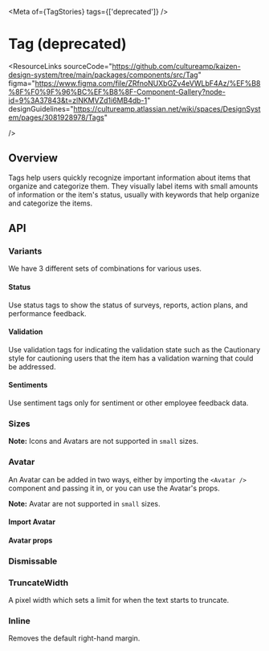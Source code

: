 
<Meta of={TagStories} tags={['deprecated']} />

# Tag (deprecated)

<ResourceLinks
  sourceCode="https://github.com/cultureamp/kaizen-design-system/tree/main/packages/components/src/Tag"
  figma="https://www.figma.com/file/ZRfnoNUXbGZv4eVWLbF4Az/%EF%B8%8F%F0%9F%96%BC%EF%B8%8F-Component-Gallery?node-id=9%3A37843&t=zlNKMVZd1i6MB4db-1"
  designGuidelines="https://cultureamp.atlassian.net/wiki/spaces/DesignSystem/pages/3081928978/Tags"

/>

<ReplacementNotice />

<KAIOInstallation exportNames="Tag" />

## Overview

Tags help users quickly recognize important information about items that organize and categorize them. They visually label items with small amounts of information or the item's status, usually with keywords that help organize and categorize the items.

<Canvas of={TagStories.Playground} />
<Controls of={TagStories.Playground} />

## API

### Variants

We have 3 different sets of combinations for various uses.

#### Status

Use status tags to show the status of surveys, reports, action plans, and performance feedback.

<Canvas of={TagStories.Status} />

#### Validation

Use validation tags for indicating the validation state such as the Cautionary style for cautioning users that the item has a validation warning that could be addressed.

<Canvas of={TagStories.Validation} />

#### Sentiments

Use sentiment tags only for sentiment or other employee feedback data.

<Canvas of={TagStories.Sentiments} />

### Sizes

**Note:** Icons and Avatars are not supported in `small` sizes.

<Canvas of={TagStories.Sizes} />

### Avatar

An Avatar can be added in two ways, either by importing the `<Avatar />` component and passing it in, or you can use the Avatar's props.

**Note:** Avatar are not supported in `small` sizes.

#### Import Avatar

<Canvas of={TagStories.ProfileWithAvatarImport} />

#### Avatar props

<Canvas of={TagStories.ProfileWithAvatarProps} />

### Dismissable

<Canvas of={TagStories.Dismissible} />

### TruncateWidth

A pixel width which sets a limit for when the text starts to truncate.

<Canvas of={TagStories.Truncate} />

### Inline

Removes the default right-hand margin.

<Canvas of={TagStories.Inline} />
